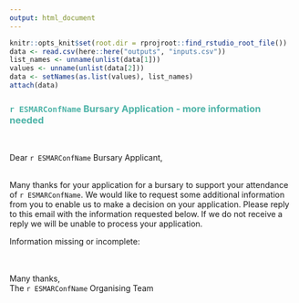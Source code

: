 ```yaml
---
output: html_document
---
```

``` r
knitr::opts_knit$set(root.dir = rprojroot::find_rstudio_root_file())
data <- read.csv(here::here("outputs", "inputs.csv"))
list_names <- unname(unlist(data[1]))
values <- unname(unlist(data[2]))
data <- setNames(as.list(values), list_names)
attach(data)
```
### <span style="color: #4fb4a8;">`r ESMARConfName` Bursary Application - more information needed</span>  
<br>

Dear `r ESMARConfName` Bursary Applicant,  
<br>

Many thanks for your application for a bursary to support your attendance of `r ESMARConfName`. We would like to request some additional information from you to enable us to make a decision on your application. Please reply to this email with the information requested below. If we do not receive a reply we will be unable to process your application.  

Information missing or incomplete:  
<span style="color: #4fb4a8;"><span>
<br>
<br>

Many thanks,  
The `r ESMARConfName` Organising Team